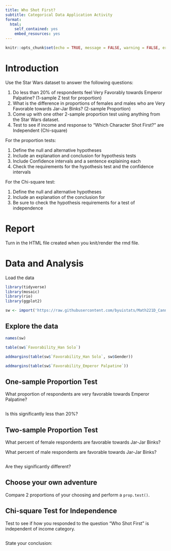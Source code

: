 ```yaml
---
title: Who Shot First?
subtitle: Categorical Data Application Activity
format:
  html:
    self_contained: yes
    embed_resources: yes
---
```

```r
knitr::opts_chunk$set(echo = TRUE, message = FALSE, warning = FALSE, error = TRUE)
```


# Introduction

Use the Star Wars dataset to answer the following questions:  

1. Do less than 20% of respondents feel Very Favorably towards Emperor Palpatine?  (1-sample Z test for proportion)
2. What is the difference in proportions of females and males who are Very Favorable towards Jar-Jar Binks? (2-sample Proportion)
3. Come up with one other 2-sample proportion test using anything from the Star Wars dataset.
4. Test to see if income and response to "Which Character Shot First?" are Independent (Chi-square)


For the proportion tests:

1. Define the null and alternative hypotheses
2. Include an explanation and conclusion for hypothesis tests
3. Include Confidence intervals and a sentence explaining each
4. Check the requirements for the hypothesis test and the confidence intervals


For the Chi-square test:  

1. Define the null and alternative hypotheses
2. Include an explanation of the conclusion for 
3. Be sure to check the hypothesis requirements for a test of independence


# Report

Turn in the HTML file created when you knit/render the rmd file.  


# Data and Analysis

Load the data

```r
library(tidyverse)
library(mosaic)
library(rio)
library(ggplot2)

sw <- import('https://raw.githubusercontent.com/byuistats/Math221D_Cannon/master/Data/StarWarsData_clean.csv')

```


## Explore the data

```r

names(sw)

table(sw$`Favorability_Han Solo`)

addmargins(table(sw$`Favorability_Han Solo`, sw$Gender))

addmargins(table(sw$`Favorability_Emperor Palpatine`))

```



## One-sample Proportion Test

What proportion of respondents are very favorable towards Emperor Palpatine?

```r


```

Is this significantly less than 20%?

## Two-sample Proportion Test

What percent of female respondents are favorable towards Jar-Jar Binks?

What percent of male respondents are favorable towards Jar-Jar Binks?

```r

```

Are they significantly different?

## Choose your own adventure

Compare 2 proportions of your choosing and perform a `prop.test()`.


## Chi-square Test for Independence

Test to see if how you responded to the question "Who Shot First" is independent of income category.

```r

```

State your conclusion:


